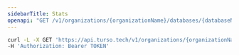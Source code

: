 ```yaml
---
sidebarTitle: Stats
openapi: "GET /v1/organizations/{organizationName}/databases/{databaseName}/stats"
---
```


<RequestExample>

```bash cURL
curl -L -X GET 'https://api.turso.tech/v1/organizations/{organizationName}/databases/{databaseName}/stats' \
-H 'Authorization: Bearer TOKEN'
```

</RequestExample>
